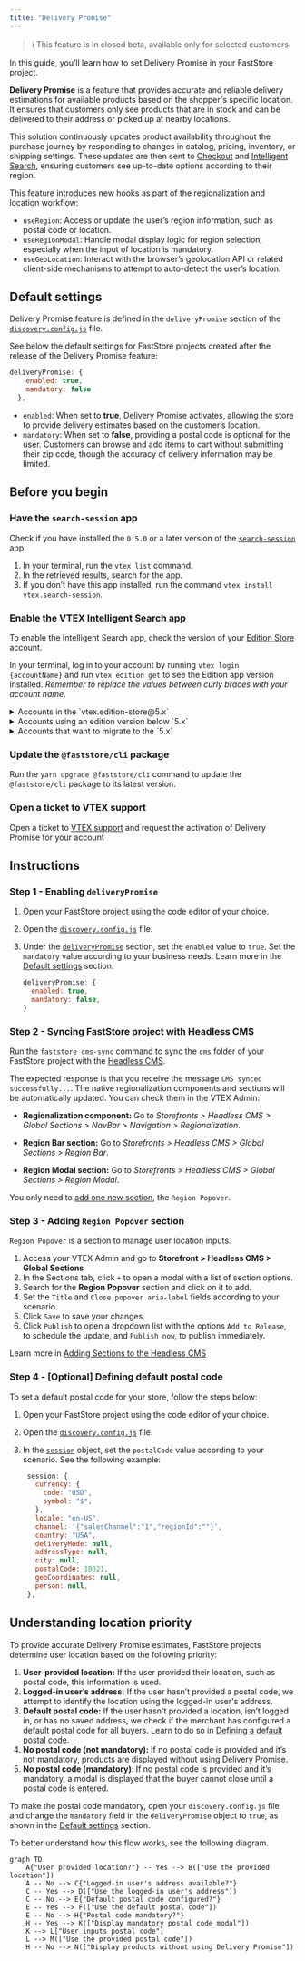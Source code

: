 ```yaml
---
title: "Delivery Promise"
---
```


>ℹ This feature is in closed beta, available only for selected customers.

In this guide, you’ll learn how to set Delivery Promise in your FastStore project.

**Delivery Promise** is a feature that provides accurate and reliable delivery estimations for available products based on the shopper's specific location. It ensures that customers only see products that are in stock and can be delivered to their address or picked up at nearby locations.

This solution continuously updates product availability throughout the purchase journey by responding to changes in catalog, pricing, inventory, or shipping settings. These updates are then sent to [Checkout](https://developers.vtex.com/docs/guides/checkout-overview) and [Intelligent Search](https://help.vtex.com/tracks/vtex-intelligent-search), ensuring customers see up-to-date options according to their region.

This feature introduces new hooks as part of the regionalization and location workflow:

- `useRegion`: Access or update the user’s region information, such as postal code or location.
- `useRegionModal`: Handle modal display logic for region selection, especially when the input of location is mandatory. 
- `useGeoLocation`: Interact with the browser’s geolocation API or related client-side mechanisms to attempt to auto-detect the user’s location.

## Default settings

Delivery Promise feature is defined in the `deliveryPromise` section of the [`discovery.config.js`](https://developers.vtex.com/docs/guides/faststore/project-structure-config-options) file.

See below the default settings for FastStore projects created after the release of the Delivery Promise feature:

```js discovery.config.js
deliveryPromise: {
    enabled: true,
    mandatory: false
  },
```

- `enabled`: When set to **true**, Delivery Promise activates, allowing the store to provide delivery estimates based on the customer’s location.
- `mandatory`: When set to **false**, providing a postal code is optional for the user. Customers can browse and add items to cart without submitting their zip code, though the accuracy of delivery information may be limited.

## Before you begin

### Have the `search-session` app

Check if you have installed the `0.5.0` or a later version of the [`search-session`](https://developers.vtex.com/docs/apps/vtex.search-session) app.

1. In your terminal, run the `vtex list` command.
2. In the retrieved results, search for the app.
3. If you don’t have this app installed, run the command `vtex install vtex.search-session`.

### Enable the VTEX Intelligent Search app

To enable the Intelligent Search app, check the version of your [Edition Store](https://developers.vtex.com/docs/guides/vtex-io-documentation-edition-app) account.

In your terminal, log in to your account by running `vtex login {accountName}` and run `vtex edition get` to see the Edition app version installed. *Remember to replace the values between curly braces with your account name*.

<details>
<summary>Accounts in the `vtex.edition-store@5.x`</summary>

If your account is using the `vtex.edition-store@5.x` major, the VTEX Intelligent Search app is already included, and you need to integrate the app via VTEX Admin.

To integrate the VTEX Intelligent Search, access **Store Settings > Intelligent Search > Integrations** in the VTEX Admin, and click `START INTEGRATION`.

</details>

<details>
<summary>Accounts using an edition version below `5.x`</summary>

1. In the VTEX IO CLI, log in to your VTEX account by running `vtex login {accountName}`. *Remember to replace the value between brackets with your account name.*
2. If the VTEX Intelligent Search app is not installed in your account, run the following for Intelligent Search:

    ```bash
    vtex install vtex.search-resolver@1.x vtex.admin-search@1.x
    ```

After installing the app, integrate it by accessing **Store Settings > Intelligent Search > Integrations** in the VTEX Admin, and click `START INTEGRATION`.

</details>

<details>
<summary>Accounts that want to migrate to the `5.x`</summary>

If you are using a different major version and want to migrate, please [open a ticket with VTEX Support](https://help.vtex.com/en/support) and request the installation of the Edition app `vtex.edition-store@5.x`.

</details>

### Update the `@faststore/cli` package

Run the `yarn upgrade @faststore/cli` command to update the `@faststore/cli` package to its latest version.

### Open a ticket to VTEX support

Open a ticket to [VTEX support](https://help.vtex.com/en/support) and request the activation of Delivery Promise for your account

## Instructions

### Step 1 - Enabling `deliveryPromise`

1. Open your FastStore project using the code editor of your choice.
2. Open the [`discovery.config.js`](https://developers.vtex.com/docs/guides/faststore/project-structure-config-options) file.
3. Under the [`deliveryPromise`](https://developers.vtex.com/docs/guides/faststore/project-structure-config-options#deliverypromise) section, set the `enabled` value to `true`. Set the `mandatory` value according to your business needs. Learn more in the [Default settings](#default-settings) section.

    ```js discovery.config.js
    deliveryPromise: {
      enabled: true,
      mandatory: false,
    }
    ```

### Step 2 - Syncing FastStore project with Headless CMS

Run the `faststore cms-sync` command to sync the `cms` folder of your FastStore project with the [Headless CMS](https://developers.vtex.com/docs/guides/faststore/headless-cms-overview).

The expected response is that you receive the message `CMS synced successfully...`. The native regionalization components and sections will be automatically updated. You can check them in the VTEX Admin:

- **Regionalization component:** Go to *Storefronts > Headless CMS > Global Sections > NavBar > Navigation > Regionalization*.

- **Region Bar section:** Go to *Storefronts > Headless CMS > Global Sections > Region Bar*.

- **Region Modal section:** Go to *Storefronts > Headless CMS > Global Sections > Region Modal*.

You only need to [add one new section](#step-3-adding-region-popover-section), the `Region Popover`.

### Step 3 - Adding `Region Popover` section

`Region Popover` is a section to manage user location inputs.

1. Access your VTEX Admin and go to **Storefront > Headless CMS > Global Sections**
2. In the Sections tab, click `+` to open a modal with a list of section options.
3. Search for the **Region Popover** section and click on it to add.
4. Set the `Title` and `Close popover aria-label` fields according to your scenario.
5. Click `Save` to save your changes.
6. Click `Publish` to open a dropdown list with the options `Add to Release`, to schedule the update, and `Publish now`, to publish immediately.

Learn more in [Adding Sections to the Headless CMS](https://developers.vtex.com/docs/guides/faststore/headless-cms-3-adding-content-types-and-sections#step-3-adding-sections-to-the-headless-cms)

### Step 4 - [Optional] Defining default postal code

To set a default postal code for your store, follow the steps below:

1. Open your FastStore project using the code editor of your choice.
2. Open the [`discovery.config.js`](https://developers.vtex.com/docs/guides/faststore/project-structure-config-options) file.
3. In the [`session`](https://developers.vtex.com/docs/guides/faststore/project-structure-config-options#session) object, set the `postalCode` value according to your scenario. See the following example:

     ```js discovery.config.js mark=12
      session: {
        currency: {
          code: "USD",
          symbol: "$",
        },
        locale: "en-US",
        channel: '{"salesChannel":"1","regionId":""}',
        country: "USA",
        deliveryMode: null,
        addressType: null,
        city: null,
        postalCode: 10021,
        geoCoordinates: null,
        person: null,
      },
      ```

## Understanding location priority

To provide accurate Delivery Promise estimates, FastStore projects determine user location based on the following priority:

1. **User-provided location:** If the user provided their location, such as postal code, this information is used.
2. **Logged-in user’s address:** If the user hasn’t provided a postal code, we attempt to identify the location using the logged-in user's address.
3. **Default postal code:** If the user hasn't provided a location, isn’t logged in, or has no saved address, we check if the merchant has configured a default postal code for all buyers. Learn to do so in [Defining a default postal code](#step-4-optional-defining-default-postal-code).
4. **No postal code (not mandatory):** If no postal code is provided and it’s not mandatory, products are displayed without using Delivery Promise.
5. **No postal code (mandatory)**: If no postal code is provided and it’s mandatory, a modal is displayed that the buyer cannot close until a postal code is entered. 
 
To make the postal code mandatory, open your `discovery.config.js` file and change the `mandatory` field in the `deliveryPromise` object to `true`, as shown in the [Default settings](#default-settings) section.

To better understand how this flow works, see the following diagram.

```mermaid
graph TD
    A{"User provided location?"} -- Yes --> B(["Use the provided location"])
    A -- No --> C{"Logged-in user's address available?"}
    C -- Yes --> D(["Use the logged-in user's address"])
    C -- No --> E{"Default postal code configured?"}
    E -- Yes --> F(["Use the default postal code"])
    E -- No --> H{"Postal code mandatory?"}
    H -- Yes --> K(["Display mandatory postal code modal"])
    K --> L["User inputs postal code"]
    L --> M(["Use the provided postal code"])
    H -- No --> N(["Display products without using Delivery Promise"])
```
